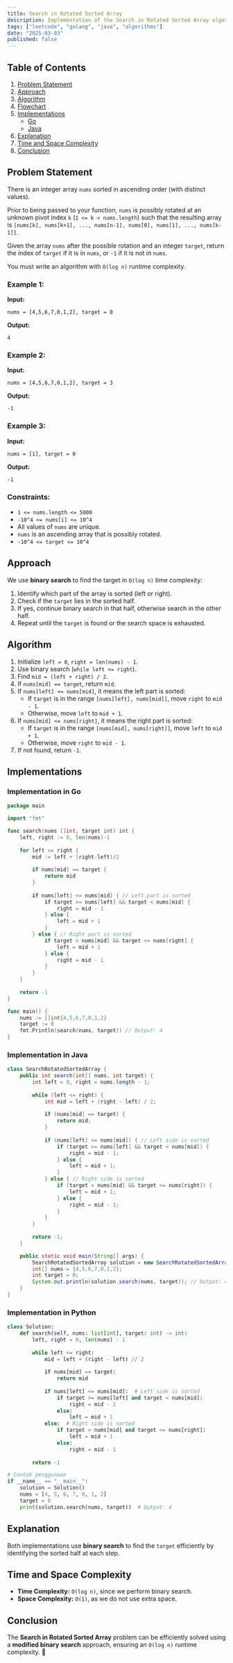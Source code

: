 ```yaml
---
title: Search in Rotated Sorted Array
description: Implementation of the Search in Rotated Sorted Array algorithm with Go and Java.
tags: ["leetcode", "golang", "java", "algorithms"]
date: "2025-03-03"
published: false
---
```


## Table of Contents

1. [Problem Statement](#problem-statement)
2. [Approach](#approach)
3. [Algorithm](#algorithm)
4. [Flowchart](#flowchart)
5. [Implementations](#implementations)
   - [Go](#implementation-in-go)
   - [Java](#implementation-in-java)
6. [Explanation](#explanation)
7. [Time and Space Complexity](#time-and-space-complexity)
8. [Conclusion](#conclusion)

## Problem Statement

There is an integer array `nums` sorted in ascending order (with distinct values).

Prior to being passed to your function, `nums` is possibly rotated at an unknown pivot index `k` (`1 <= k < nums.length`) such that the resulting array is `[nums[k], nums[k+1], ..., nums[n-1], nums[0], nums[1], ..., nums[k-1]]`.

Given the array `nums` after the possible rotation and an integer `target`, return the index of `target` if it is in `nums`, or `-1` if it is not in `nums`.

You must write an algorithm with `O(log n)` runtime complexity.

### Example 1:

**Input:**
```
nums = [4,5,6,7,0,1,2], target = 0
```
**Output:**
```
4
```

### Example 2:

**Input:**
```
nums = [4,5,6,7,0,1,2], target = 3
```
**Output:**
```
-1
```

### Example 3:

**Input:**
```
nums = [1], target = 0
```
**Output:**
```
-1
```

### Constraints:

- `1 <= nums.length <= 5000`
- `-10^4 <= nums[i] <= 10^4`
- All values of `nums` are unique.
- `nums` is an ascending array that is possibly rotated.
- `-10^4 <= target <= 10^4`

## Approach

We use **binary search** to find the target in `O(log n)` time complexity:

1. Identify which part of the array is sorted (left or right).
2. Check if the `target` lies in the sorted half.
3. If yes, continue binary search in that half, otherwise search in the other half.
4. Repeat until the `target` is found or the search space is exhausted.

## Algorithm

1. Initialize `left = 0`, `right = len(nums) - 1`.
2. Use binary search (`while left <= right`).
3. Find `mid = (left + right) / 2`.
4. If `nums[mid] == target`, return `mid`.
5. If `nums[left] <= nums[mid]`, it means the left part is sorted:
   - If `target` is in the range `[nums[left], nums[mid]]`, move `right` to `mid - 1`.
   - Otherwise, move `left` to `mid + 1`.
6. If `nums[mid] <= nums[right]`, it means the right part is sorted:
   - If `target` is in the range `[nums[mid], nums[right]]`, move `left` to `mid + 1`.
   - Otherwise, move `right` to `mid - 1`.
7. If not found, return `-1`.

## Implementations

### Implementation in Go

```go
package main

import "fmt"

func search(nums []int, target int) int {
    left, right := 0, len(nums)-1
    
    for left <= right {
        mid := left + (right-left)/2
        
        if nums[mid] == target {
            return mid
        }
        
        if nums[left] <= nums[mid] { // Left part is sorted
            if target >= nums[left] && target < nums[mid] {
                right = mid - 1
            } else {
                left = mid + 1
            }
        } else { // Right part is sorted
            if target > nums[mid] && target <= nums[right] {
                left = mid + 1
            } else {
                right = mid - 1
            }
        }
    }
    
    return -1
}

func main() {
    nums := []int{4,5,6,7,0,1,2}
    target := 0
    fmt.Println(search(nums, target)) // Output: 4
}
```

### Implementation in Java

```java
class SearchRotatedSortedArray {
    public int search(int[] nums, int target) {
        int left = 0, right = nums.length - 1;
        
        while (left <= right) {
            int mid = left + (right - left) / 2;
            
            if (nums[mid] == target) {
                return mid;
            }
            
            if (nums[left] <= nums[mid]) { // Left side is sorted
                if (target >= nums[left] && target < nums[mid]) {
                    right = mid - 1;
                } else {
                    left = mid + 1;
                }
            } else { // Right side is sorted
                if (target > nums[mid] && target <= nums[right]) {
                    left = mid + 1;
                } else {
                    right = mid - 1;
                }
            }
        }
        
        return -1;
    }

    public static void main(String[] args) {
        SearchRotatedSortedArray solution = new SearchRotatedSortedArray();
        int[] nums = {4,5,6,7,0,1,2};
        int target = 0;
        System.out.println(solution.search(nums, target)); // Output: 4
    }
}
```

### Implementation in Python

```python
class Solution:
    def search(self, nums: list[int], target: int) -> int:
        left, right = 0, len(nums) - 1
        
        while left <= right:
            mid = left + (right - left) // 2
            
            if nums[mid] == target:
                return mid
            
            if nums[left] <= nums[mid]:  # Left side is sorted
                if target >= nums[left] and target < nums[mid]:
                    right = mid - 1
                else:
                    left = mid + 1
            else:  # Right side is sorted
                if target > nums[mid] and target <= nums[right]:
                    left = mid + 1
                else:
                    right = mid - 1
        
        return -1

# Contoh penggunaan
if __name__ == "__main__":
    solution = Solution()
    nums = [4, 5, 6, 7, 0, 1, 2]
    target = 0
    print(solution.search(nums, target))  # Output: 4
```


## Explanation

Both implementations use **binary search** to find the `target` efficiently by identifying the sorted half at each step.

## Time and Space Complexity

- **Time Complexity:** `O(log n)`, since we perform binary search.
- **Space Complexity:** `O(1)`, as we do not use extra space.

## Conclusion

The **Search in Rotated Sorted Array** problem can be efficiently solved using a **modified binary search** approach, ensuring an `O(log n)` runtime complexity. 🚀


